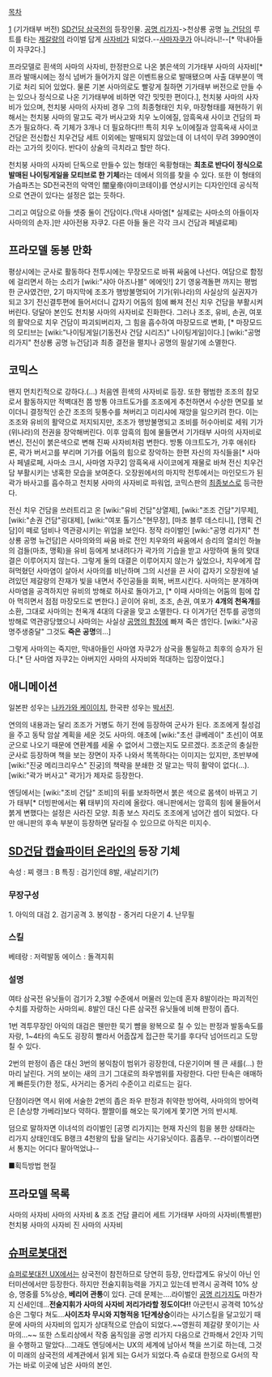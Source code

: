 [[목차]]

[attachment:/c66.png]
(기가태부 버전)
[[SD건담 삼국전]]의 등장인물. [[공명 리가지]]->천상룡 공명 [[뉴 건담]]의 루트를 타는 [[제갈량]]의 라이벌 답게 [[사자비]]가 되었다.--[[사마자쿠]]가 아니라니!--[* 막내아들이 자쿠2다.]

프라모델로 흰색의 사마의 사자비, 한정판으로 나온 붉은색의 기가태부 사마의 사자비[* 프라 발매시에는 정식 넘버가 들어가지 않은 이벤트용으로 발매됐으며 사출 대부분이 맥기로 처리 되어 있었다. 물론 기본 사마의로도 빨갛게 칠하면 기가태부 버전으로 만들 수는 있으나 정식으로 나온 기가태부에 비하면 약간 밋밋한 편이다.], 천치붕 사마의 사자비가 있으며, 천치붕 사마의 사자비 경우 그의 최종형태인 치우, 마장형태를 재현하기 위해서는 천치붕 사마의 말고도 곽가 버사고와 치우 노이에질, 암흑옥새 사이코 건담의 파츠가 필요하다. 즉 기체가 3개나 더 필요하다!!! 특히 치우 노이에질과 암흑옥새 사이코 건담은 전신합신 치우건담 세트 이외에는 발매되지 않았는데 이 녀석이 무려 3990엔이라는 고가의 킷이다. 반다이 상술의 극치라고 할만 하다.

천치붕 사마의 사자비 단독으로 만들수 있는 형태인 옥황형태는 '''최초로 반다이 정식으로 발매된 나이팅게일을 모티브로 한 기체'''라는 데에서 의의를 찾을 수 있다. 또한 이 형태의 가슴파츠는 SD전국전의 악역인 闇皇帝(야미코테이)를 연상시키는 디자인인데 공식적으로 연관이 있다는 설정은 없는 듯하다.

그리고 여담으로 아들 셋중 둘이 건담이다.(막내 사마염[* 실제로는 사마소의 아들이자 사마의의 손자.]만 샤아전용 자쿠2. 다른 아들 둘은 각각 크시 건담과 페넬로페)

== 프라모델 동봉 만화 ==
평상시에는 군사로 활동하다 전투시에는 무장모드로 바꿔 싸움에 나선다. 여담으로 함정에 걸리면서 하는 소리가 [wiki:"샤아 아즈나블" 에에잇!] 2기 영웅격돌편 까지는 평범한 군사였건만, 2기 마지막에 조조가 행방불명되어 기가(위나라)의 사실상의 실권자가 되고 3기 전신결투편에 들어서더니 갑자기 어둠의 힘에 빠져 전신 치우 건담을 부활시켜 버린다. 덩달아 본인도 천치붕 사마의 사자비로 진화한다. 그러나 조조, 유비, 손권, 여포의 활약으로 치우 건담이 파괴되버리자, 그 힘을 흡수하여 마장모드로 변화, [* 마장모드의 모티브는 [wiki:"나이팅게일(기동전사 건담 시리즈)" 나이팅게일]이다.] [wiki:"공명 리가지" 천상룡 공명 뉴건담]과 최종 결전을 펼치나 공명의 필살기에 소멸한다.

== 코믹스 ==
왠지 먼치킨적으로 강하다.(…) 처음엔 흰색의 사자비로 등장. 또한 평범한 조조의 참모로서 활동하지만 적벽대전 쯤 방통 야크트도가를 조조에게 추천하면서 수상한 면모를 보이더니 결정적인 순간 조조의 뒷통수를 쳐버리고 미리샤에 재앙을 일으키려 한다. 이는 조조와 유비의 활약으로 저지되지만, 조조가 행방불명되고 조비를 허수아비로 세워 기가(위나라)의 전권을 장악해버린다. 이후 암흑의 힘에 물들면서 기가태부 사마의 사자비로 변신, 전신이 붉은색으로 변해 진짜 사자비처럼 변한다. 방통 야크트도가, 가후 애쉬타론, 곽가 버서고를 부리며 기가를 어둠의 힘으로 장악하는 한편 자신의 자식들을[* 사마사 페넬로페, 사마소 크시, 사마염 자쿠2] 암흑옥새 사이코에게 재물로 바쳐 전신 치우건담 부활시키는 냉혹한 모습을 보여준다. 오장원에서의 마지막 전투에서는 마인모드가 된 곽가 바사고를 흡수하고 천치붕 사마의 사자비로 파워업, 코믹스판의 [[최종보스]]로 등극한다. 

전신 치우 건담을 쓰러트리고 온 [wiki:"유비 건담"상열제], [wiki:"조조 건담"기무제], [wiki:"손권 건담"굉대제], [wiki:"여포 톨기스"현무장], [마초 블루 데스티니], [맹획 건담]이 떼로 덤비나 역관광시키는 위업을 보인다. 정작 라이벌인 [wiki:"공명 리가지" 천상룡 공명 뉴건담]은 사마의와의 싸움 바로 전인 치우와의 싸움에서 승리의 열쇠인 하늘의 검들(마초, 맹획)을 유비 등에게 보내려다가 곽가의 기습을 받고 사망하여 둘의 맞대결은 이루어지지 않는다. 그렇게 둘의 대결은 이루어지지 않는가 싶었으나, 치우에게 잡혀먹혔던 사마염이 살아서 사마의를 비난하며 그의 시선을 끈 사이 갑자기 오장원에 널려있던 제갈량의 잔재가 빛을 내면서 주인공들을 회복, 버프시킨다. 사마의는 분개하며 사마염을 공격하지만 유비의 방해로 허사로 돌아가고, [* 이때 사마의는 어둠의 힘에 잡아 먹히면서 점점 마장모드로 변한다.] 곧이어 유비, 조조, 손권, 여포가 '''4개의 천옥개'''를 소환, 그대로 사마의는 천옥개 4대의 다굴을 맞고 소멸한다. 다 이겨가던 전투를 공명의 방해로 역관광당했으니 사마의는 사실상 [[공명의 함정]]에 빠져 죽은 셈인다. [wiki:"사공명주생중달" 그것도 '''죽은 공명'''의...]

그렇게 사마의는 죽지만, 막내아들인 사마염 자쿠2가 삼국을 통일하고 최후의 승자가 된다.[* 단 사마염 자쿠2는 아버지인 사마의 사자비와 적대하는 입장이었다.]  

== 애니메이션 ==
일본판 성우는 [[나카가와 케이이치]], 한국판 성우는 [[박서진]].

연의의 내용과는 달리 조조가 거병도 하기 전에 등장하여 군사가 된다. 조조에게 칠성검을 주고 동탁 암살 계획을 세운 것도 사마의. 애초에 [wiki:"초선 큐베레이" 초선]이 여포군으로 나오기 때문에 연환계를 세울 수 없어서 그랬는지도 모르겠다. 조조군의 충실한 군사로 등장하며 책을 보는 장면이 자주 나와서 똑똑하다는 이미지는 있지만, 초반부에 [wiki:"진궁 메리크리우스" 진궁]의 책략을 분쇄한 것 말고는 딱히 활약이 없다(…). [wiki:"곽가 버사고" 곽가]가 제자로 등장한다.

엔딩에서는 [wiki:"조비 건담" 조비]의 뒤를 보좌하면서 붉은 색으로 몸색이 바뀌고 기가 태부[* 더빙판에서는 '''위''' 태부]의 자리에 올랐다. 애니판에서는 암흑의 힘에 물들어서 붉게 변했다는 설정은 사라진 모양. 최종 보스 자리도 조조에게 넘어간 셈이 되었다. 다만 애니판의 후속 부분이 등장하면 달라질 수 있으므로 아직은 미지수.

== [[SD건담 캡슐파이터 온라인]]의 등장 기체 ==

속성 : 찌 랭크 : B
특징 : 검기인데 8발, 새날리기(?)

=== 무장구성 ===
1. 아익의 대검
2. 검기공격
3. 봉익참 - 중거리 다운기
4. 난무필

=== 스킬 === 
베테랑 : 저력발동
에이스 : 돌격지휘

=== 설명 === 
여타 삼국전 유닛들이 검기가 2,3발 수준에서 머물러 있는데 혼자 8발이라는 파괴적인 수치를 자랑하는 사마의씨.
8발인 대신 다른 삼국전 유닛들에 비해 판정이 좁다. 

1번 격투무장인 아익의 대검은 웬만한 묵기 뺨을 왕복으로 칠 수 있는 판정과 발동속도를 자랑, 1~4타의 속도도 굉장히 빨라서 어줍잖게 접근한 묵기를 후다닥 넘어뜨리고 도망칠 수 있다. 

2번의 판정이 좁은 대신 3번의 봉익참이 범위가 굉장한데, 다운기이며 웬 큰 새를(...) 한마리 날린다. 거의 보이는 새의 크기 그대로의 좌우범위를 자랑한다. 다만 탄속은 애매하게 빠른듯(?)한 정도, 사거리는 중거리 수준이고 리로드는 길다. 

단점이라면 역시 위에 서술한 2번의 좁은 좌우 판정과 취약한 방어력, 사마의의 방어력은 [손상향 가베라]보다 약하다. 짤짤이를 해오는 묵기에게 쫓기면 거의 반시체.

덤으로 말하자면 이녀석의 라이벌인 [공명 리가지]는 현재 자신의 힘을 봉한 상태라는 리가지 상태인데도 B랭크 4천왕의 탑을 달리는 사기유닛이다. 흠좀무. --라이벌이라면서 통지는 어디다 팔아먹었냐--

■획득방법
현질

== 프라모델 목록 ==
사마의 사자비
사마의 사자비 & 조조 건담 클리어 세트
기가태부 사마의 사자비(특별판)
천치붕 사마의 사자비
진 사마의 사자비

== [[슈퍼로봇대전]] ==
[[슈퍼로봇대전 UX]]에서는 삼국전이 참전하므로 당연히 등장, 안타깝게도 유닛이 아닌 인터미션에서만 등장한다. 하지만 전술지휘능력을 가지고 있는데 반격시 공격력 10% 상승, 명중률 5%상승, '''베리어 관통'''이 있다. 근데 문제는....라이벌인 [[공명 리가지]]도 마찬가지 신세인데...'''전술지휘가 사마의 사자비 저리가라할 정도이다!!''' 아군턴시 공격력 10%상승은 그렇다 쳐도...'''사이즈차 무시와 지형적응 1단계상승'''이라는 사기스킬을 달고있기 때문에 사마의 사자비의 입지가 상대적으로 안습이 되었다.~~영원히 제갈량 못이기는 사마의...~~ 또한 스토리상에서 작중 움직임을 공명 리가지 다음으로 간파해서 2인자 기믹을 수행하고 말았다...그래도 엔딩에서는 UX의 세계에 남아서 책을 쓰기로 하는데, 그것이 미래의 삼국전의 세계관에서 읽게 되는 G서가 되었다.즉 슈로대 한정으로 G서의 작가는 바로 이곳에 남은 사마의 본인.

